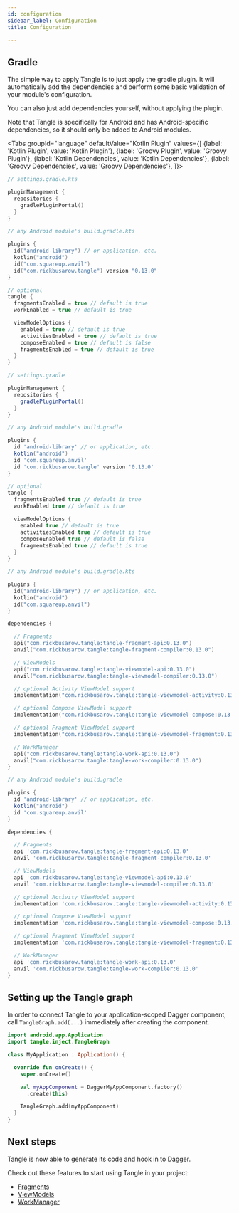 ```yaml
---
id: configuration
sidebar_label: Configuration
title: Configuration

---
```



## Gradle

The simple way to apply Tangle is to just apply the gradle plugin. It will automatically add the
dependencies and perform some basic validation of your module's configuration.

You can also just add dependencies yourself, without applying the plugin.

Note that Tangle is specifically for Android and has Android-specific dependencies,
so it should only be added to Android modules.

<Tabs groupId="language"
  defaultValue="Kotlin Plugin"
  values={[
    {label: 'Kotlin Plugin', value: 'Kotlin Plugin'},
    {label: 'Groovy Plugin', value: 'Groovy Plugin'},
    {label: 'Kotlin Dependencies', value: 'Kotlin Dependencies'},
    {label: 'Groovy Dependencies', value: 'Groovy Dependencies'},
]}>

<TabItem value="Kotlin Plugin">

```kotlin
// settings.gradle.kts

pluginManagement {
  repositories {
    gradlePluginPortal()
  }
}
```

```kotlin
// any Android module's build.gradle.kts

plugins {
  id("android-library") // or application, etc.
  kotlin("android")
  id("com.squareup.anvil")
  id("com.rickbusarow.tangle") version "0.13.0"
}

// optional
tangle {
  fragmentsEnabled = true // default is true
  workEnabled = true // default is true

  viewModelOptions {
    enabled = true // default is true
    activitiesEnabled = true // default is true
    composeEnabled = true // default is false
    fragmentsEnabled = true // default is true
  }
}
```

</TabItem>

<TabItem value="Groovy Plugin">

```groovy
// settings.gradle

pluginManagement {
  repositories {
    gradlePluginPortal()
  }
}
```

```groovy
// any Android module's build.gradle

plugins {
  id 'android-library' // or application, etc.
  kotlin("android")
  id 'com.squareup.anvil'
  id 'com.rickbusarow.tangle' version '0.13.0'
}

// optional
tangle {
  fragmentsEnabled true // default is true
  workEnabled true // default is true

  viewModelOptions {
    enabled true // default is true
    activitiesEnabled true // default is true
    composeEnabled true // default is false
    fragmentsEnabled true // default is true
  }
}
```

</TabItem>

<TabItem value="Kotlin Dependencies">

```kotlin
// any Android module's build.gradle.kts

plugins {
  id("android-library") // or application, etc.
  kotlin("android")
  id("com.squareup.anvil")
}

dependencies {

  // Fragments
  api("com.rickbusarow.tangle:tangle-fragment-api:0.13.0")
  anvil("com.rickbusarow.tangle:tangle-fragment-compiler:0.13.0")

  // ViewModels
  api("com.rickbusarow.tangle:tangle-viewmodel-api:0.13.0")
  anvil("com.rickbusarow.tangle:tangle-viewmodel-compiler:0.13.0")

  // optional Activity ViewModel support
  implementation("com.rickbusarow.tangle:tangle-viewmodel-activity:0.13.0")

  // optional Compose ViewModel support
  implementation("com.rickbusarow.tangle:tangle-viewmodel-compose:0.13.0")

  // optional Fragment ViewModel support
  implementation("com.rickbusarow.tangle:tangle-viewmodel-fragment:0.13.0")

  // WorkManager
  api("com.rickbusarow.tangle:tangle-work-api:0.13.0")
  anvil("com.rickbusarow.tangle:tangle-work-compiler:0.13.0")
}
```

</TabItem>

<TabItem value="Groovy Dependencies">

```groovy
// any Android module's build.gradle

plugins {
  id 'android-library' // or application, etc.
  kotlin("android")
  id 'com.squareup.anvil'
}

dependencies {

  // Fragments
  api 'com.rickbusarow.tangle:tangle-fragment-api:0.13.0'
  anvil 'com.rickbusarow.tangle:tangle-fragment-compiler:0.13.0'

  // ViewModels
  api 'com.rickbusarow.tangle:tangle-viewmodel-api:0.13.0'
  anvil 'com.rickbusarow.tangle:tangle-viewmodel-compiler:0.13.0'

  // optional Activity ViewModel support
  implementation 'com.rickbusarow.tangle:tangle-viewmodel-activity:0.13.0'

  // optional Compose ViewModel support
  implementation 'com.rickbusarow.tangle:tangle-viewmodel-compose:0.13.0'

  // optional Fragment ViewModel support
  implementation 'com.rickbusarow.tangle:tangle-viewmodel-fragment:0.13.0'

  // WorkManager
  api 'com.rickbusarow.tangle:tangle-work-api:0.13.0'
  anvil 'com.rickbusarow.tangle:tangle-work-compiler:0.13.0'
}
```
</TabItem>

</Tabs>

## Setting up the Tangle graph

In order to connect Tangle to your application-scoped Dagger component,
call `TangleGraph.add(...)` immediately after creating the component.

```kotlin
import android.app.Application
import tangle.inject.TangleGraph

class MyApplication : Application() {

  override fun onCreate() {
    super.onCreate()

    val myAppComponent = DaggerMyAppComponent.factory()
      .create(this)

    TangleGraph.add(myAppComponent)
  }
}
```
## Next steps

Tangle is now able to generate its code and hook in to Dagger.

Check out these features to start using Tangle in your project:
- [Fragments](fragments/fragments.mdx)
- [ViewModels](viewModels/viewModels.md)
- [WorkManager](workManager/workManager.md)
